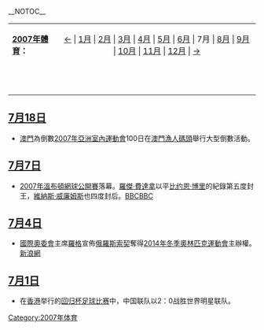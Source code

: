 __NOTOC__
{{monthInSport|2007|7}}
{| border="0" cellspacing="0" cellpadding="0" width="70%"
|- 
|'''[[2007年體育|2007年體育]]：'''
| align="center" | [[2006年12月體育|←]] | [[2007年1月體育|1月]] | [[2007年2月體育|2月]] | [[2007年3月體育|3月]] | [[2007年4月體育|4月]] | [[2007年5月體育|5月]] | [[2007年6月體育|6月]] | 7月 | [[2007年8月體育|8月]] | [[2007年9月體育|9月]] | [[2007年10月體育|10月]] | [[2007年11月體育|11月]] | [[2007年12月體育|12月]] | [[2008年1月體育|→]] 
|-----
|   ||  
|}

== [[7月18日|7月18日]] ==
*[[澳門|澳門]]為倒數[[2007年亞洲室內運動會|2007年亞洲室內運動會]]100日在[[澳門漁人碼頭|澳門漁人碼頭]]舉行大型倒數活動。

== [[7月7日|7月7日]] ==
*[[2007年溫布頓網球公開賽|2007年溫布頓網球公開賽]]落幕。[[羅傑·費達拿|羅傑·費達拿]]以平[[比约恩·博里|比约恩·博里]]的紀錄第五度封王，[[維納斯·威廉姆斯|維納斯·威廉姆斯]]也四度封后。[http://news.bbc.co.uk/sport2/hi/tennis/6280788.stm BBC]{{Wayback|url=http://news.bbc.co.uk/sport2/hi/tennis/6280788.stm |date=20190524152017 }}[http://news.bbc.co.uk/sport2/hi/tennis/6278796.stm BBC]{{Wayback|url=http://news.bbc.co.uk/sport2/hi/tennis/6278796.stm |date=20201021184935 }}

== [[7月4日|7月4日]] ==
*[[國際奧委會|國際奧委會]]主席[[羅格|羅格]]宣佈[[俄羅斯|俄羅斯]][[索契|索契]]奪得[[2014年冬季奧林匹克運動會|2014年冬季奧林匹克運動會]]主辦權。[http://sports.sina.com.cn/o/2007-07-05/07233019516.shtml 新浪網]{{Wayback|url=http://sports.sina.com.cn/o/2007-07-05/07233019516.shtml |date=20200327060734 }}

== [[7月1日|7月1日]] ==
*在[[香港|香港]]举行的[[回归杯足球比赛|回归杯足球比赛]]中，中国联队以2：0战胜世界明星联队。

[[Category:2007年体育|Category:2007年体育]]